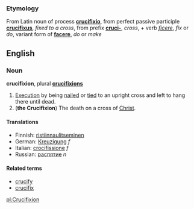 ===Etymology===
From Latin noun of process '''[[crucifixio]]''', from perfect passive participle '''[[crucifixus]]''', ''fixed to a cross'', from prefix '''[[cruci-]]''', ''cross'', + verb ''[[ficere]]'', ''fix'' or ''do'', variant form of 
'''[[facere]]''', ''do'' or ''make''


==English==
===Noun===
'''crucifixion''', plural '''[[crucifixions]]'''

#[[Execution]] by being [[nail]]ed or [[tie]]d to an upright cross and left to hang there until dead.
#('''the Crucifixion''') The death on a cross of [[Christ]].

====Translations====

*Finnish: [[ristiinnaulitseminen]]
*German: [[Kreuzigung]] ''f''
*Italian: [[crocifissione]] ''f''
*Russian: [[распятие]] ''n''

====Related terms====
*[[crucify]]
*[[crucifix]]

[[pl:Crucifixion]]
